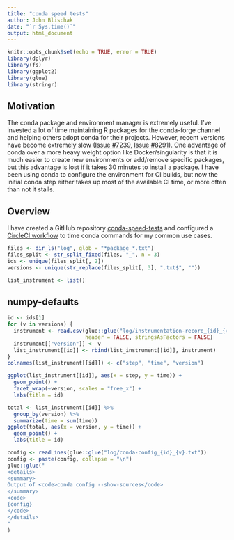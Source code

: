 ```yaml
---
title: "conda speed tests"
author: John Blischak
date: "`r Sys.time()`"
output: html_document
---
```


```r
knitr::opts_chunk$set(echo = TRUE, error = TRUE)
library(dplyr)
library(fs)
library(ggplot2)
library(glue)
library(stringr)
```

## Motivation

The conda package and environment manager is extremely useful. I've invested a
lot of time maintaining R packages for the conda-forge channel and helping
others adopt conda for their projects. However, recent versions have become
extremely slow ([Issue #7239][7239], [Issue #8291][8291]). One advantage of conda
over a more heavy weight option like Docker/singularity is that it is much
easier to create new environments or add/remove specific packages, but this
advantage is lost if it takes 30 minutes to install a package. I have been using
conda to configure the environment for CI builds, but now the initial conda step
either takes up most of the available CI time, or more often than not it stalls.

[7239]: https://github.com/conda/conda/issues/7239
[8291]: https://github.com/conda/conda/issues/8291

## Overview

I have created a GitHub repository [conda-speed-tests][] and configured a
[CircleCI workflow][circle] to time conda commands for my common use cases.

[conda-speed-tests]: https://github.com/jdblischak/conda-speed-tests
[circle]: https://circleci.com/gh/jdblischak/conda-speed-tests

```r
files <- dir_ls("log", glob = "*package_*.txt")
files_split <- str_split_fixed(files, "_", n = 3)
ids <- unique(files_split[, 2])
versions <- unique(str_replace(files_split[, 3], ".txt$", ""))
```

```r
list_instrument <- list()
```


## numpy-defaults

```r
id <- ids[1]
for (v in versions) {
  instrument <- read.csv(glue::glue("log/instrumentation-record_{id}_{v}.csv"),
                         header = FALSE, stringsAsFactors = FALSE)
  instrument[["version"]] <- v
  list_instrument[[id]] <- rbind(list_instrument[[id]], instrument)
}
colnames(list_instrument[[id]]) <- c("step", "time", "version")
```

```r
ggplot(list_instrument[[id]], aes(x = step, y = time)) +
  geom_point() +
  facet_wrap(~version, scales = "free_x") +
  labs(title = id)
```

```r
total <- list_instrument[[id]] %>%
  group_by(version) %>%
  summarize(time = sum(time))
ggplot(total, aes(x = version, y = time)) +
  geom_point() +
  labs(title = id)
```

```r
config <- readLines(glue::glue("log/conda-config_{id}_{v}.txt"))
config <- paste(config, collapse = "\n")
glue::glue("
<details>
<summary>
Output of <code>conda config --show-sources</code>
</summary>
<code>
{config}
</code>
</details>
"
)
```
